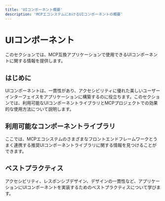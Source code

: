 ```yaml
---
title: 'UIコンポーネント概要'
description: 'MCPエコシステムにおけるUIコンポーネントの概要'
---
```


# UIコンポーネント

このセクションでは、MCP互換アプリケーションで使用できるUIコンポーネントに関する情報を提供します。

## はじめに

UIコンポーネントは、一貫性があり、アクセシビリティに優れた美しいユーザーインターフェイスをアプリケーションに構築するのに役立ちます。このセクションでは、利用可能なUIコンポーネントライブラリとMCPプロジェクトでの効果的な使用方法について説明します。

## 利用可能なコンポーネントライブラリ

ここでは、MCPエコシステムのさまざまなフロントエンドフレームワークとうまく連携する推奨UIコンポーネントライブラリに関する情報を見つけることができます。

## ベストプラクティス

アクセシビリティ、レスポンシブデザイン、デザインの一貫性など、アプリケーションにUIコンポーネントを実装するためのベストプラクティスについて学びます。 